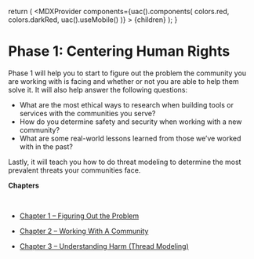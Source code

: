 
  return (
    <MDXProvider
      components={uac().components(
        colors.red,
        colors.darkRed,
        uac().useMobile()
      )}
    >
      {children}
    </MDXProvider>
  );
}

[comment]: # "↓↓↓ Editable ↓↓↓"

# Phase 1: Centering Human Rights

Phase 1 will help you to start to figure out the problem the community you are working with is facing and whether or not you are able to help them solve it.
It will also help answer the following questions:

- What are the most ethical ways to research when building tools or services with the communities you serve?
- How do you determine safety and security when working with a new community?
- What are some real-world lessons learned from those we’ve worked with in the past?

Lastly, it will teach you how to do threat modeling to determine the most prevalent threats your communities face.

**Chapters**

<br />

- [Chapter 1 – Figuring Out the Problem](/centering/1)

- [Chapter 2 – Working With A Community](/centering/2)

- [Chapter 3 – Understanding Harm (Thread Modeling)](/centering/3)
